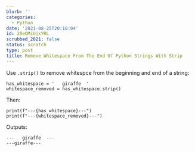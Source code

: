 ```yaml
---
blurb: ''
categories:
  - Python
date: '2021-08-25T20:18:04'
id: 20eOMiUjxYRL
scrubbed_2021: false
status: scratch
type: post
title: Remove Whitespace From The End Of Python Strings With Strip
---
```


Use `.strip()` to remove whitespce from the beginning and end of a string:

```
has_whitespace = '   giraffe  '
whitespace_removed = has_whitespace.strip()
```

Then:

```
print(f"---{has_whitespace}---")
print(f"---{whitespace_removed}---")
```

Outputs:

```
---   giraffe  ---
---giraffe---
```
